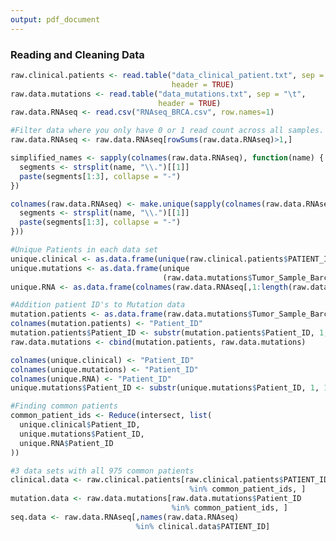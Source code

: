 ```yaml
---
output: pdf_document
---
```


### Reading and Cleaning Data

```r
raw.clinical.patients <- read.table("data_clinical_patient.txt", sep = "\t", 
                                    header = TRUE)
raw.data.mutations <- read.table("data_mutations.txt", sep = "\t", 
                                 header = TRUE)
raw.data.RNAseq <- read.csv("RNAseq_BRCA.csv", row.names=1)

#Filter data where you only have 0 or 1 read count across all samples.
raw.data.RNAseq <- raw.data.RNAseq[rowSums(raw.data.RNAseq)>1,]
```

```r
simplified_names <- sapply(colnames(raw.data.RNAseq), function(name) {
  segments <- strsplit(name, "\\.")[[1]]
  paste(segments[1:3], collapse = "-")
})

colnames(raw.data.RNAseq) <- make.unique(sapply(colnames(raw.data.RNAseq), function(name) {
  segments <- strsplit(name, "\\.")[[1]]
  paste(segments[1:3], collapse = "-")
}))
```

```r
#Unique Patients in each data set 
unique.clinical <- as.data.frame(unique(raw.clinical.patients$PATIENT_ID))
unique.mutations <- as.data.frame(unique
                                  (raw.data.mutations$Tumor_Sample_Barcode))
unique.RNA <- as.data.frame(colnames(raw.data.RNAseq[,1:length(raw.data.RNAseq)]))

#Addition patient ID's to Mutation data 
mutation.patients <- as.data.frame(raw.data.mutations$Tumor_Sample_Barcode)
colnames(mutation.patients) <- "Patient_ID"
mutation.patients$Patient_ID <- substr(mutation.patients$Patient_ID, 1, 12)
raw.data.mutations <- cbind(mutation.patients, raw.data.mutations)

colnames(unique.clinical) <- "Patient_ID"
colnames(unique.mutations) <- "Patient_ID"
colnames(unique.RNA) <- "Patient_ID"
unique.mutations$Patient_ID <- substr(unique.mutations$Patient_ID, 1, 12)

#Finding common patients
common_patient_ids <- Reduce(intersect, list(
  unique.clinical$Patient_ID,
  unique.mutations$Patient_ID,
  unique.RNA$Patient_ID
))

#3 data sets with all 975 common patients
clinical.data <- raw.clinical.patients[raw.clinical.patients$PATIENT_ID 
                                        %in% common_patient_ids, ]
mutation.data <- raw.data.mutations[raw.data.mutations$Patient_ID 
                                    %in% common_patient_ids, ]
seq.data <- raw.data.RNAseq[,names(raw.data.RNAseq)
                            %in% clinical.data$PATIENT_ID]
```









